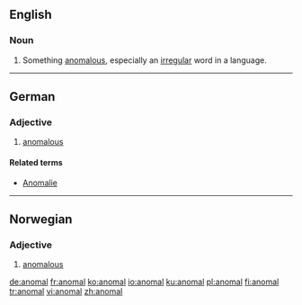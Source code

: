 ==English==

===Noun===
{{en-noun}}

# {{archaic}} Something [[anomalous]], especially an [[irregular]] word in a language.

{{Webster 1913}}

----

==German==

===Adjective===
{{de-adj|comparative=anomaler|superlative=anomalsten}}

# [[anomalous]]

====Related terms====
* [[Anomalie]]

----

==Norwegian==

===Adjective===
{{head|no|adjective}}

# [[anomalous]]

[[de:anomal]]
[[fr:anomal]]
[[ko:anomal]]
[[io:anomal]]
[[ku:anomal]]
[[pl:anomal]]
[[fi:anomal]]
[[tr:anomal]]
[[vi:anomal]]
[[zh:anomal]]